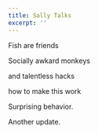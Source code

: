 ```yaml
---
title: Sally Talks
excerpt: ''
---
```


Fish are friends

Socially awkard monkeys

and talentless hacks

how to make this work

Surprising behavior.

Another update.
